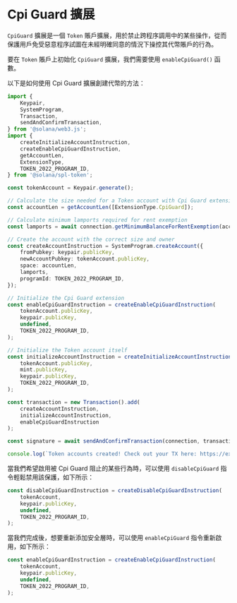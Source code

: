 
# Cpi Guard 擴展

`CpiGuard` 擴展是一個 `Token` 賬戶擴展，用於禁止跨程序調用中的某些操作，從而保護用戶免受惡意程序試圖在未經明確同意的情況下操控其代幣賬戶的行為。

<ArticleSection name="初始化代幣賬戶" id="initializing-the-token-account" level="h2" />

要在 `Token` 賬戶上初始化 `CpiGuard` 擴展，我們需要使用 `enableCpiGuard()` 函數。

以下是如何使用 Cpi Guard 擴展創建代幣的方法：

```ts
import {
    Keypair,
    SystemProgram,
    Transaction,
    sendAndConfirmTransaction,
} from '@solana/web3.js';
import {
    createInitializeAccountInstruction,
    createEnableCpiGuardInstruction,
    getAccountLen,
    ExtensionType,
    TOKEN_2022_PROGRAM_ID,
} from '@solana/spl-token';

const tokenAccount = Keypair.generate();

// Calculate the size needed for a Token account with Cpi Guard extension
const accountLen = getAccountLen([ExtensionType.CpiGuard]);

// Calculate minimum lamports required for rent exemption
const lamports = await connection.getMinimumBalanceForRentExemption(accountLen);

// Create the account with the correct size and owner
const createAccountInstruction = SystemProgram.createAccount({
    fromPubkey: keypair.publicKey,
    newAccountPubkey: tokenAccount.publicKey,
    space: accountLen,
    lamports,
    programId: TOKEN_2022_PROGRAM_ID,
});

// Initialize the Cpi Guard extension
const enableCpiGuardInstruction = createEnableCpiGuardInstruction(
    tokenAccount.publicKey,
    keypair.publicKey,
    undefined,
    TOKEN_2022_PROGRAM_ID,
);

// Initialize the Token account itself
const initializeAccountInstruction = createInitializeAccountInstruction(
    tokenAccount.publicKey,
    mint.publicKey,
    keypair.publicKey,
    TOKEN_2022_PROGRAM_ID,
);

const transaction = new Transaction().add(
    createAccountInstruction,
    initializeAccountInstruction,
    enableCpiGuardInstruction
);

const signature = await sendAndConfirmTransaction(connection, transaction, [keypair, tokenAccount], {skipPreflight: false});

console.log(`Token accounts created! Check out your TX here: https://explorer.solana.com/tx/${signature}?cluster=devnet`);
```

<ArticleSection name="禁用 CPI Guard" id="disabling-the-cpi-guard" level="h2" />

當我們希望啟用被 Cpi Guard 阻止的某些行為時，可以使用 `disableCpiGuard` 指令輕鬆禁用該保護，如下所示：

```ts
const disableCpiGuardInstruction = createDisableCpiGuardInstruction(
    tokenAccount,
    keypair.publicKey,
    undefined,
    TOKEN_2022_PROGRAM_ID,
);
```

當我們完成後，想要重新添加安全層時，可以使用 `enableCpiGuard` 指令重新啟用，如下所示：

```ts
const enableCpiGuardInstruction = createEnableCpiGuardInstruction(
    tokenAccount,
    keypair.publicKey,
    undefined,
    TOKEN_2022_PROGRAM_ID,
);
```
